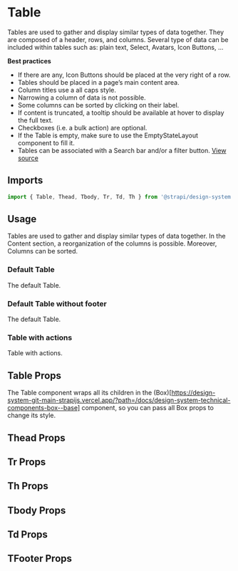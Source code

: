

<Meta of={TableStories} />

# Table

Tables are used to gather and display similar types of data together. They are composed of a header, rows, and columns.
Several type of data can be included within tables such as: plain text, Select, Avatars, Icon Buttons, ...

**Best practices**

- If there are any, Icon Buttons should be placed at the very right of a row.
- Tables should be placed in a page’s main content area.
- Column titles use a all caps style.
- Narrowing a column of data is not possible.
- Some columns can be sorted by clicking on their label.
- If content is truncated, a tooltip should be available at hover to display the full text.
- Checkboxes (i.e. a bulk action) are optional.
- If the Table is empty, make sure to use the EmptyStateLayout component to fill it.
- Tables can be associated with a Search bar and/or a filter button.
  [View source](https://github.com/strapi/design-system/tree/main/packages/design-system/src/Table)

## Imports

```js
import { Table, Thead, Tbody, Tr, Td, Th } from '@strapi/design-system';
```

## Usage

Tables are used to gather and display similar types of data together. In the Content section, a reorganization of the
columns is possible. Moreover, Columns can be sorted.

### Default Table

The default Table.

<Canvas of={TableStories.Base} />

### Default Table without footer

The default Table.

<Canvas of={TableStories.BaseWithoutFooter} />

### Table with actions

Table with actions.

<Canvas of={TableStories.WithThActions} />

## Table Props

The Table component wraps all its children in the
(Box)\[https://design-system-git-main-strapijs.vercel.app/?path=/docs/design-system-technical-components-box--base]
component, so you can pass all Box props to change its style.

<ArgTypes of={Table} />

## Thead Props

<ArgTypes of={Thead} />

## Tr Props

<ArgTypes of={Tr} />

## Th Props

<ArgTypes of={Th} />

## Tbody Props

<ArgTypes of={Tbody} />

## Td Props

<ArgTypes of={Td} />

## TFooter Props

<ArgTypes of={TFooter} />
